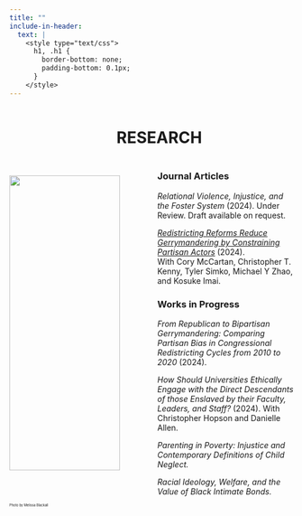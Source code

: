 ```yaml
---
title: ""
include-in-header:
  text: |
    <style type="text/css">
      h1, .h1 {
        border-bottom: none;
        padding-bottom: 0.1px;
      }
    </style>
---
```


::: column-page-inset
::: columns
::: {.column width="35%"}
:::

::: {.column width="65%"}
# RESEARCH {style="text-transform:none;"}
:::
:::
:::

::: column-page-inset
::: columns
::: {.column width="50%"}
<br> ![](talking.jpeg){width="90%"} <br> <h7 style="font-size:0.6vw">Photo by Melissa Blackall</h7>
:::

::: {.column width="50%"}
### Journal Articles

*Relational Violence, Injustice, and the Foster System* (2024). Under Review. Draft available on request.

[*Redistricting Reforms Reduce Gerrymandering by Constraining Partisan Actors*](https://arxiv.org/abs/2407.11336) (2024). <br> With Cory McCartan, Christopher T. Kenny, Tyler Simko, Michael Y Zhao, and Kosuke Imai. <br>

### Works in Progress

*From Republican to Bipartisan Gerrymandering: Comparing Partisan Bias in Congressional Redistricting Cycles from 2010 to 2020* (2024). 

*How Should Universities Ethically Engage with the Direct Descendants of those Enslaved by their Faculty, Leaders, and Staff?* (2024). With Christopher Hopson and Danielle Allen.

*Parenting in Poverty: Injustice and Contemporary Definitions of Child Neglect.*

*Racial Ideology, Welfare, and the Value of Black Intimate Bonds.*

<br>
:::
:::
:::
